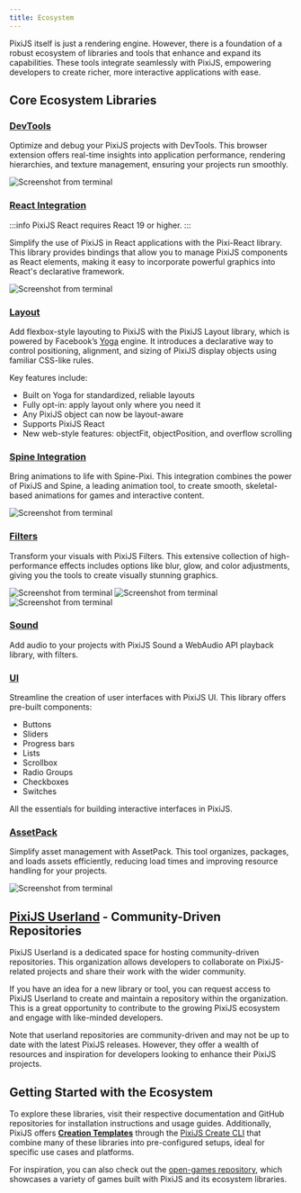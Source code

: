 ```yaml
---
title: Ecosystem
---
```


PixiJS itself is just a rendering engine. However, there is a foundation of a robust ecosystem of libraries and tools that enhance and expand its capabilities. These tools integrate seamlessly with PixiJS, empowering developers to create richer, more interactive applications with ease.

## Core Ecosystem Libraries

### [DevTools](https://pixijs.io/devtools/)
Optimize and debug your PixiJS projects with DevTools. This browser extension offers real-time insights into application performance, rendering hierarchies, and texture management, ensuring your projects run smoothly.

<div style={{ display: 'flex', justifyContent: 'center' }}>
  <img
    style={{
        borderRadius: '10px', filter: 'drop-shadow(0px 2px 5px #000)', maxWidth: 600, width: '100%'
    }}
    alt="Screenshot from terminal"
    src="/assets/guides/devtool-screenshot.png"
  />
</div>

### [React Integration](https:/react.pixijs.io/)
:::info
PixiJS React requires React 19 or higher.
:::

Simplify the use of PixiJS in React applications with the Pixi-React library. This library provides bindings that allow you to manage PixiJS components as React elements, making it easy to incorporate powerful graphics into React's declarative framework.

<div style={{ display: 'flex', justifyContent: 'center' }}>
  <img
    style={{
        borderRadius: '10px', filter: 'drop-shadow(0px 2px 5px #000)', maxWidth: 800, width: '100%'
    }}
    alt="Screenshot from terminal"
    src="/assets/guides/react-code.png"
  />
</div>

### [Layout](https://layout.pixijs.io/)
Add flexbox-style layouting to PixiJS with the PixiJS Layout library, which is powered by Facebook’s [Yoga](https://www.yogalayout.dev/) engine. It introduces a declarative way to control positioning, alignment, and sizing of PixiJS display objects using familiar CSS-like rules.

Key features include:

- Built on Yoga for standardized, reliable layouts
- Fully opt-in: apply layout only where you need it
- Any PixiJS object can now be layout-aware
- Supports PixiJS React
- New web-style features: objectFit, objectPosition, and overflow scrolling

### [Spine Integration](https://esotericsoftware.com/spine-pixi)
Bring animations to life with Spine-Pixi. This integration combines the power of PixiJS and Spine, a leading animation tool, to create smooth, skeletal-based animations for games and interactive content.

<div style={{ display: 'flex', justifyContent: 'center' }}>
  <img
    style={{
        borderRadius: '10px', filter: 'drop-shadow(0px 2px 5px #000)', maxWidth: 500, width: '100%'
    }}
    alt="Screenshot from terminal"
    src="/assets/guides/spine-gif.gif"
  />
</div>

### [Filters](https://github.com/pixijs/filters)
Transform your visuals with PixiJS Filters. This extensive collection of high-performance effects includes options like blur, glow, and color adjustments, giving you the tools to create visually stunning graphics.

<div style={{ display: 'flex', justifyContent: 'center', gap: 5, flexWrap: 'wrap' }}>
  <img
    style={{
        borderRadius: '10px', filter: 'drop-shadow(0px 2px 5px #000)'
    }}
    alt="Screenshot from terminal"
    src="https://filters.pixijs.download/main/screenshots/twist.png?v=3"
  />
  <img
    style={{
        borderRadius: '10px', filter: 'drop-shadow(0px 2px 5px #000)'
    }}
    alt="Screenshot from terminal"
    src="https://filters.pixijs.download/main/screenshots/grayscale.png?v=1"
  />
  <img
    style={{
        borderRadius: '10px', filter: 'drop-shadow(0px 2px 5px #000)'
    }}
    alt="Screenshot from terminal"
    src="https://filters.pixijs.download/main/screenshots/advanced-bloom.png?v=3"
  />
</div>

### [Sound](https://github.com/pixijs/sound)
Add audio to your projects with PixiJS Sound a WebAudio API playback library, with filters.

### [UI](https://github.com/pixijs/ui)
Streamline the creation of user interfaces with PixiJS UI. This library offers pre-built components:

- Buttons
- Sliders
- Progress bars
- Lists
- Scrollbox
- Radio Groups
- Checkboxes
- Switches

All the essentials for building interactive interfaces in PixiJS.

### [AssetPack](https://pixijs.io/assetpack/)
Simplify asset management with AssetPack. This tool organizes, packages, and loads assets efficiently, reducing load times and improving resource handling for your projects.

<div style={{ display: 'flex', justifyContent: 'center' }}>
  <img
    style={{ borderRadius: '10px', filter: 'drop-shadow(0px 2px 5px #000)', width: '100%' }}
    alt="Screenshot from terminal"
    src="/assets/guides/assetpack-screenshot.png"
  />
</div>

## [PixiJS Userland](https://github.com/pixijs-userland) - Community-Driven Repositories

PixiJS Userland is a dedicated space for hosting community-driven repositories. This organization allows developers to collaborate on PixiJS-related projects and share their work with the wider community.

If you have an idea for a new library or tool, you can request access to PixiJS Userland to create and maintain a repository within the organization. This is a great opportunity to contribute to the growing PixiJS ecosystem and engage with like-minded developers.

Note that userland repositories are community-driven and may not be up to date with the latest PixiJS releases. However, they offer a wealth of resources and inspiration for developers looking to enhance their PixiJS projects.

## Getting Started with the Ecosystem

To explore these libraries, visit their respective documentation and GitHub repositories for installation instructions and usage guides. Additionally, PixiJS offers [**Creation Templates**](https://pixijs.io/create-pixi/docs/guide/creations/intro/) through the [PixiJS Create CLI](https://pixijs.io/create-pixi/) that combine many of these libraries into pre-configured setups, ideal for specific use cases and platforms.

For inspiration, you can also check out the [open-games repository](https://github.com/pixijs/open-games), which showcases a variety of games built with PixiJS and its ecosystem libraries.
